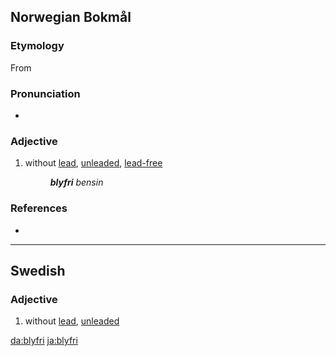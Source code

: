 ==Norwegian Bokmål==

===Etymology===
From {{compound|bly|fri|lang=nb}}

===Pronunciation===
* {{IPA|/bluifree/|lang=nb}}

===Adjective===
{{head|nb|adjective|neuter singular|blyfritt|definite singular and plural|blyfrie|uncomparable}}

# without [[lead]], [[unleaded]], [[lead-free]]
#: '''''blyfri''' bensin''

===References===
* {{R:The Bokmål Dictionary}}

----

==Swedish==

===Adjective===
{{head|sv|adjective|uncomparable}}

# without [[lead]], [[unleaded]]

[[da:blyfri]]
[[ja:blyfri]]